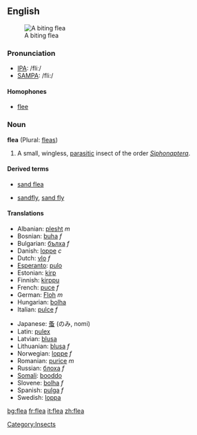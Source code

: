 ==English==
{{wikipedia}}
[[Image:Flea.jpg|thumb|right|A biting flea]]
===Pronunciation===
*[[w:IPA|IPA]]: /fliː/
*[[w:SAMPA|SAMPA]]: /fli:/

====Homophones====
*[[flee]]

===Noun===
'''flea''' (Plural: [[fleas]])
# A small, wingless, [[parasitic]] insect of the order ''[[Siphonaptera]]''.

====Derived terms====
{{top}}
*[[sand flea]]
{{mid}}
*[[sandfly]], [[sand fly]]
{{bottom}}

====Translations====
{{top}}
*Albanian: [[plesht]] ''m''
*Bosnian: [[buha]] ''f''
*Bulgarian: [[бълха]] ''f''
*Danish: [[loppe]] ''c''
*Dutch: [[vlo]] ''f''
*[[Esperanto]]: [[pulo]]
*Estonian: [[kirp]]
*Finnish: [[kirppu]]
*French: [[puce]] ''f''
*German: [[Floh]] ''m''
*Hungarian: [[bolha]]
*Italian: [[pulce]] ''f''
{{mid}}
*Japanese: [[蚤]] (のみ, nomi)
*Latin: [[pulex]]
*Latvian: [[blusa]] {{f}} 
*Lithuanian: [[blusa]] ''f''
*Norwegian: [[loppe]] ''f''
*Romanian: [[purice]] ''m''
*Russian: [[блоха]] ''f''
*[[Somali]]: [[booddo]]
*Slovene: [[bolha]] ''f''
*Spanish: [[pulga]] ''f''
*Swedish: [[loppa]]
{{bottom}}

[[Category:Insects]]

[[bg:flea]]
[[fr:flea]]
[[it:flea]]
[[zh:flea]]